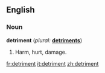 ==English==

===Noun===
'''detriment'''  (''plural:'' '''[[detriments]]''')
# Harm, hurt, damage.

[[fr:detriment]]
[[it:detriment]]
[[zh:detriment]]